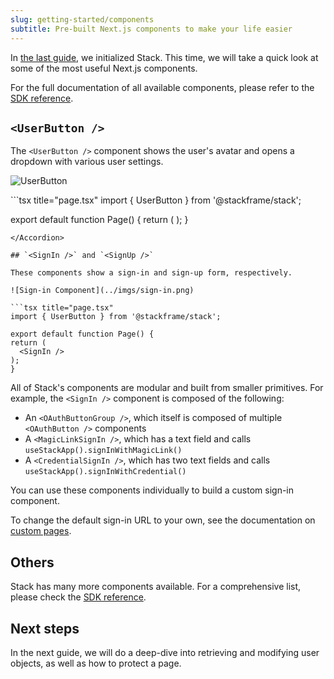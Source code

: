 ```yaml
---
slug: getting-started/components
subtitle: Pre-built Next.js components to make your life easier
---
```


In [the last guide](./setup.mdx), we initialized Stack. This time, we will take a quick look at some of the most useful Next.js components.

For the full documentation of all available components, please refer to the [SDK reference](/docs/sdk).

## `<UserButton />`

The `<UserButton />` component shows the user's avatar and opens a dropdown with various user settings.

![UserButton](../imgs/user-button.png)

<Accordion title="Show code">
  ```tsx title="page.tsx"
  import { UserButton } from '@stackframe/stack';

  export default function Page() {
    return (
      <UserButton />
    );
  }
  ```
</Accordion>

## `<SignIn />` and `<SignUp />`

These components show a sign-in and sign-up form, respectively.

![Sign-in Component](../imgs/sign-in.png)

```tsx title="page.tsx"
import { UserButton } from '@stackframe/stack';

export default function Page() {
  return (
    <SignIn />
  );
}
```

All of Stack's components are modular and built from smaller primitives. For example, the `<SignIn />` component is composed of the following:

- An `<OAuthButtonGroup />`, which itself is composed of multiple `<OAuthButton />` components
- A `<MagicLinkSignIn />`, which has a text field and calls `useStackApp().signInWithMagicLink()`
- A `<CredentialSignIn />`, which has two text fields and calls `useStackApp().signInWithCredential()`

You can use these components individually to build a custom sign-in component.

To change the default sign-in URL to your own, see the documentation on [custom pages](/docs/customization/custom-pages).

## Others

Stack has many more components available. For a comprehensive list, please check the [SDK reference](/docs/sdk).

## Next steps

In the next guide, we will do a deep-dive into retrieving and modifying user objects, as well as how to protect a page.
